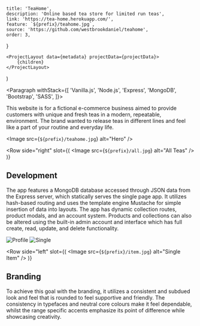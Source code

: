 
    title: 'TeaHome',
    description: 'Online based tea store for limited run teas',
    link: 'https://tea-home.herokuapp.com/',
    feature: `${prefix}/teahome.jpg`,
    source: 'https://github.com/westbrookdaniel/teahome',
    order: 3,
}

    <ProjectLayout data={metadata} projectData={projectData}>
        {children}
    </ProjectLayout>
)

<Paragraph withStack={[
	'Vanilla.js',
	'Node.js',
	'Express',
	'MongoDB',
	'Bootstrap',
	'SASS',
]}>

This website is for a fictional e-commerce business aimed to provide customers
with unique and fresh teas in a modern, repeatable, environment. The brand
wanted to release teas in different lines and feel like a part of your
routine and everyday life.

</Paragraph>

<Image src={`${prefix}/teahome.jpg`} alt="Hero" />

<Row 
	side="right" 
	slot={(
		<Image src={`${prefix}/all.jpg`} alt="All Teas" />
	)}
>

## Development

The app features a MongoDB database accessed through JSON data from the
Express server, which statically serves the single page app. It utilizes
hash-based routing and uses the template engine Mustache for simple insertion
of data into layouts. The app has dynamic collection routes, product modals,
and an account system. Products and collections can also be altered using
the built-in admin account and interface which has full create, read,
update, and delete functionality.

</Row>

<Gallery>
    <Image src={`${prefix}/profile.jpg`} alt="Profile" />
    <Image src={`${prefix}/single.jpg`} alt="Single" />
</Gallery>

<Row 
	side="left" 
	slot={(
		<Image src={`${prefix}/item.jpg`} alt="Single Item" />
	)}
>

## Branding

To achieve this goal with the branding, it utilizes a consistent and subdued
look and feel that is rounded to feel supportive and friendly. The consistency
in typefaces and neutral core colours make it feel dependable, whilst the range
specific accents emphasize its point of difference while showcasing creativity.

</Row>

